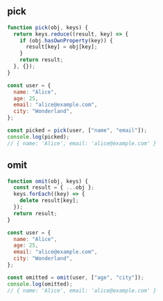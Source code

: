 
## pick

```js
function pick(obj, keys) {
  return keys.reduce((result, key) => {
    if (obj.hasOwnProperty(key)) {
      result[key] = obj[key];
    }
    return result;
  }, {});
}

const user = {
  name: "Alice",
  age: 25,
  email: "alice@example.com",
  city: "Wonderland",
};

const picked = pick(user, ["name", "email"]);
console.log(picked);
// { name: 'Alice', email: 'alice@example.com' }
```

## omit

```js
function omit(obj, keys) {
  const result = { ...obj };
  keys.forEach((key) => {
    delete result[key];
  });
  return result;
}

const user = {
  name: "Alice",
  age: 25,
  email: "alice@example.com",
  city: "Wonderland",
};

const omitted = omit(user, ["age", "city"]);
console.log(omitted);
// { name: 'Alice', email: 'alice@example.com' }
```
